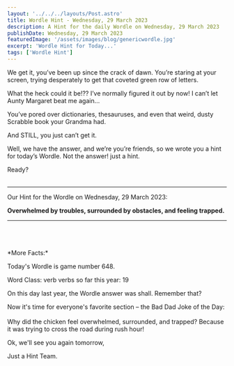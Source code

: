 ```yaml
---
layout: '../../../layouts/Post.astro'
title: Wordle Hint - Wednesday, 29 March 2023
description: A Hint for the daily Wordle on Wednesday, 29 March 2023
publishDate: Wednesday, 29 March 2023
featuredImage: '/assets/images/blog/genericwordle.jpg'
excerpt: 'Wordle Hint for Today...'
tags: ['Wordle Hint']
---
```


We get it, you’ve been up since the crack of dawn. You’re staring at your screen, trying desperately to get that coveted green row of letters.

What the heck could it be!??
I’ve normally figured it out by now!
I can’t let Aunty Margaret beat me again…

You’ve pored over dictionaries, thesauruses, and even that weird, dusty Scrabble book your Grandma had.

And STILL, you just can’t get it.

Well, we have the answer, and we’re you’re friends, so we wrote you a hint for today’s Wordle.
Not the answer! just a hint.

Ready?<br /><br />

---

Our Hint for the Wordle on Wednesday, 29 March 2023:

**Overwhelmed by troubles, surrounded by obstacles, and feeling trapped.**

---

<br />
<br />
<br />
*More Facts:*

Today's Wordle is game number 648.

Word Class: verb verbs so far this year: 19

On this day last year, the Wordle answer was shall. Remember that?

Now it's time for everyone's favorite section – the Bad Dad Joke of the Day:<br /><br />Why did the chicken feel overwhelmed, surrounded, and trapped? Because it was trying to cross the road during rush hour!

Ok, we'll see you again tomorrow,

Just a Hint Team.
